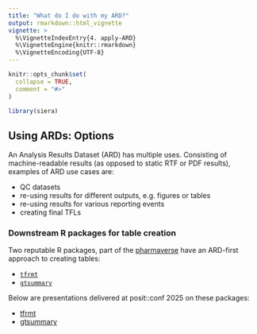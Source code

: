 ```yaml
---
title: "What do I do with my ARD?"
output: rmarkdown::html_vignette
vignette: >
  %\VignetteIndexEntry{4. apply-ARD}
  %\VignetteEngine{knitr::rmarkdown}
  %\VignetteEncoding{UTF-8}
---
```


```r
knitr::opts_chunk$set(
  collapse = TRUE,
  comment = "#>"
)
```

```r
library(siera)
```

## Using ARDs: Options

An Analysis Results Dataset (ARD) has multiple uses.  Consisting of machine-readable results (as opposed to static RTF or PDF results), examples of ARD use cases are:

- QC datasets
- re-using results for different outputs, e.g. figures or tables
- re-using results for various reporting events 
- creating final TFLs

### Downstream R packages for table creation

Two reputable R packages, part of the [pharmaverse](https://pharmaverse.org/) have an ARD-first approach to creating tables:

- [`tfrmt`](https://github.com/GSK-Biostatistics/tfrmt)
- [`gtsummary`](https://www.danieldsjoberg.com/gtsummary/)

Below are presentations delivered at posit::conf 2025 on these packages:

- [tfrmt](https://posit-conf-2025.github.io/pharmaverse/slides/05-tables-tfrmt/#/title-slide)
- [gtsummary](https://posit-conf-2025.github.io/pharmaverse/slides/06-tables-gtsummary/#/title-slide)
